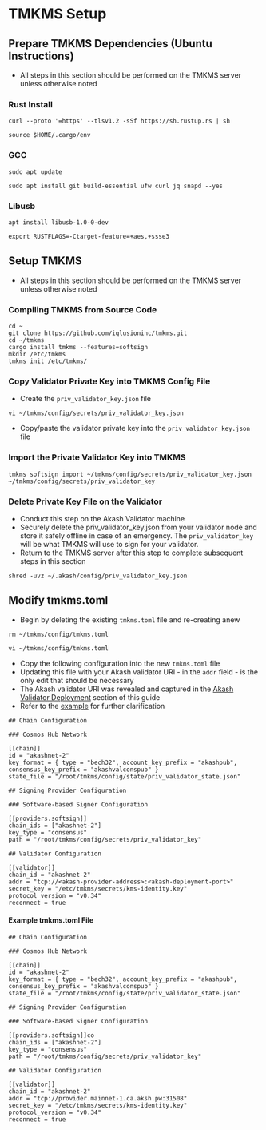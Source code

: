 # TMKMS Setup

## Prepare TMKMS Dependencies (Ubuntu Instructions)

* All steps in this section should be performed on the TMKMS server unless otherwise noted

### **Rust Install**

```
curl --proto '=https' --tlsv1.2 -sSf https://sh.rustup.rs | sh

source $HOME/.cargo/env
```

### **GCC**

```
sudo apt update

sudo apt install git build-essential ufw curl jq snapd --yes
```

### **Libusb**

```
apt install libusb-1.0-0-dev

export RUSTFLAGS=-Ctarget-feature=+aes,+ssse3
```

## Setup TMKMS

* All steps in this section should be performed on the TMKMS server unless otherwise noted

### Compiling TMKMS from Source Code

```
cd ~
git clone https://github.com/iqlusioninc/tmkms.git
cd ~/tmkms
cargo install tmkms --features=softsign
mkdir /etc/tmkms
tmkms init /etc/tmkms/
```

### Copy Validator Private Key into TMKMS Config File

* Create the `priv_validator_key.json` file

```
vi ~/tmkms/config/secrets/priv_validator_key.json
```

* Copy/paste the validator private key into the `priv_validator_key.json` file

### **Import the Private Validator Key into TMKMS**

```
tmkms softsign import ~/tmkms/config/secrets/priv_validator_key.json ~/tmkms/config/secrets/priv_validator_key
```

### **Delete Private Key File on the Validator**

* Conduct this step on the Akash Validator machine
* Securely delete the priv\_validator\_key.json from your validator node and store it safely offline in case of an emergency. The `priv_validator_key` will be what TMKMS will use to sign for your validator.
* Return to the TMKMS server after this step to complete subsequent steps in this section

```
shred -uvz ~/.akash/config/priv_validator_key.json
```

## **Modify tmkms.toml**

* Begin by deleting the existing `tmkms.toml` file and re-creating anew

```
rm ~/tmkms/config/tmkms.toml

vi ~/tmkms/config/tmkms.toml
```

* Copy the following configuration into the new `tmkms.toml` file
* Updating this file with your Akash validator URI - in the `addr` field - is the only edit that should be necessary
* The Akash validator URI was revealed and captured in the [Akash Validator Deployment](../../../../validating/akash-validator-with-tmkms-and-stunnel/akash-validator-deployment.md) section of this guide
* Refer to the [example](tmkms-setup.md#example-tmkms.toml-file) for further clarification

```
## Chain Configuration

### Cosmos Hub Network

[[chain]]
id = "akashnet-2"
key_format = { type = "bech32", account_key_prefix = "akashpub", consensus_key_prefix = "akashvalconspub" }
state_file = "/root/tmkms/config/state/priv_validator_state.json"

## Signing Provider Configuration

### Software-based Signer Configuration

[[providers.softsign]]
chain_ids = ["akashnet-2"]
key_type = "consensus"
path = "/root/tmkms/config/secrets/priv_validator_key"

## Validator Configuration

[[validator]]
chain_id = "akashnet-2"
addr = "tcp://<akash-provider-address>:<akash-deployment-port>"
secret_key = "/etc/tmkms/secrets/kms-identity.key"
protocol_version = "v0.34"
reconnect = true
```

#### Example tmkms.toml File

```
## Chain Configuration

### Cosmos Hub Network

[[chain]]
id = "akashnet-2"
key_format = { type = "bech32", account_key_prefix = "akashpub", consensus_key_prefix = "akashvalconspub" }
state_file = "/root/tmkms/config/state/priv_validator_state.json"

## Signing Provider Configuration

### Software-based Signer Configuration

[[providers.softsign]]co
chain_ids = ["akashnet-2"]
key_type = "consensus"
path = "/root/tmkms/config/secrets/priv_validator_key"

## Validator Configuration

[[validator]]
chain_id = "akashnet-2"
addr = "tcp://provider.mainnet-1.ca.aksh.pw:31508"
secret_key = "/etc/tmkms/secrets/kms-identity.key"
protocol_version = "v0.34"
reconnect = true
```
